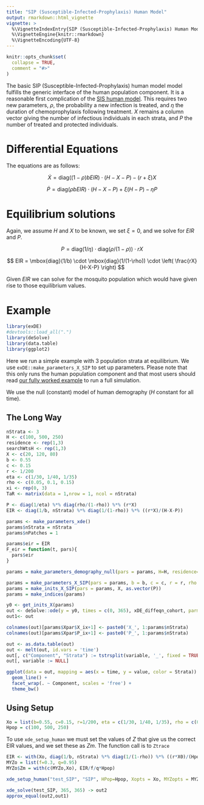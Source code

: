 ```yaml
---
title: "SIP (Susceptible-Infected-Prophylaxis) Human Model"
output: rmarkdown::html_vignette
vignette: >
  %\VignetteIndexEntry{SIP (Susceptible-Infected-Prophylaxis) Human Model}
  %\VignetteEngine{knitr::rmarkdown}
  %\VignetteEncoding{UTF-8}
---
```


```r
knitr::opts_chunk$set(
  collapse = TRUE,
  comment = "#>"
)
```

The basic SIP (Susceptible-Infected-Prophylaxis) human model model fulfills the generic interface of the human population component. It is a reasonable first complication of the [SIS human model](human_sis.html). This requires two new parameters, $\rho$, the probability a new infection is treated, and $\eta$ the duration of chemoprophylaxis following treatment. $X$ remains a column vector giving the number of infectious individuals in each strata, and $P$ the number of treated and protected individuals.

# Differential Equations

The equations are as follows:

$$
\dot{X} = \mbox{diag}((1-\rho)bEIR)\cdot (H-X-P) - (r+\xi)X
$$

$$
\dot{P} = \mbox{diag}(\rho b EIR) \cdot (H-X-P) + \xi(H-P) - \eta P
$$

# Equilibrium solutions

Again, we assume $H$ and $X$ to be known, we set $\xi=0$, and we solve for $EIR$ and $P$.

$$
P = \mbox{diag}(1/\eta) \cdot \mbox{diag}(\rho/(1-\rho)) \cdot rX
$$

$$
EIR = \mbox{diag}(1/b) \cdot \mbox{diag}(1/(1-\rho)) \cdot \left( \frac{rX}{H-X-P} \right)
$$

Given $EIR$ we can solve for the mosquito population which would have given rise to those equilibrium values.

# Example

```r
library(exDE)
#devtools::load_all(".")
library(deSolve)
library(data.table)
library(ggplot2)
```

Here we run a simple example with 3 population strata at equilibrium. We use `exDE::make_parameters_X_SIP` to
set up parameters. Please note that this only runs the human population component and that most users should read [our fully worked example](ex_534.html) to run a full simulation.

We use the null (constant) model of human demography ($H$ constant for all time).

## The Long Way

```r
nStrata <- 3
H <- c(100, 500, 250)
residence <- rep(1,3) 
searchWtsH <- rep(1,3) 
X <- c(20, 120, 80)
b <- 0.55
c <- 0.15
r <- 1/200
eta <- c(1/30, 1/40, 1/35)
rho <- c(0.05, 0.1, 0.15)
xi <- rep(0, 3) 
TaR <- matrix(data = 1,nrow = 1, ncol = nStrata)

P <- diag(1/eta) %*% diag(rho/(1-rho)) %*% (r*X)
EIR <- diag(1/b, nStrata) %*% diag(1/(1-rho)) %*% ((r*X)/(H-X-P))
```


```r
params <- make_parameters_xde()
params$nStrata = nStrata
params$nPatches = 1 

params$eir = EIR 
F_eir = function(t, pars){
  pars$eir
}

params = make_parameters_demography_null(pars = params, H=H, residence=residence, searchWts=searchWtsH, TaR=TaR)

params = make_parameters_X_SIP(pars = params, b = b, c = c, r = r, rho = rho, eta = eta, xi=xi)
params = make_inits_X_SIP(pars = params, X, as.vector(P))
params = make_indices(params)
```

```r
y0 <- get_inits_X(params)
out <- deSolve::ode(y = y0, times = c(0, 365), xDE_diffeqn_cohort, parms = params, method = 'lsoda', F_eir = F_eir) 
out1<- out
```
 
```r
colnames(out)[params$Xpar$X_ix+1] <- paste0('X_', 1:params$nStrata)
colnames(out)[params$Xpar$P_ix+1] <- paste0('P_', 1:params$nStrata)

out <- as.data.table(out)
out <- melt(out, id.vars = 'time')
out[, c("Component", "Strata") := tstrsplit(variable, '_', fixed = TRUE)]
out[, variable := NULL]

ggplot(data = out, mapping = aes(x = time, y = value, color = Strata)) +
  geom_line() +
  facet_wrap(. ~ Component, scales = 'free') +
  theme_bw()
```

## Using Setup


```r
Xo = list(b=0.55, c=0.15, r=1/200, eta = c(1/30, 1/40, 1/35), rho = c(0.05, .1, 0.15), xi = rep(0,3), X0 = X, P0=as.vector(P))
Hpop = c(100, 500, 250)
```

To use `xde_setup_human` we must set the values of $Z$ that give us the correct EIR values, and we set these as $Zm$. The function call is to `Ztrace` 

```r
EIR <- with(Xo, diag(1/b, nStrata) %*% diag(1/(1-rho)) %*% ((r*X0)/(Hpop-X0-P0)))
MYZo = list(f=0.3, q=0.95)
MYZo$Zm = with(c(MYZo,Xo), EIR/f/q*Hpop) 
```


```r
xde_setup_human("test_SIP", "SIP", HPop=Hpop, Xopts = Xo, MYZopts = MYZo) -> test_SIP
```

```r
xde_solve(test_SIP, 365, 365) -> out2
approx_equal(out2,out1)
```

